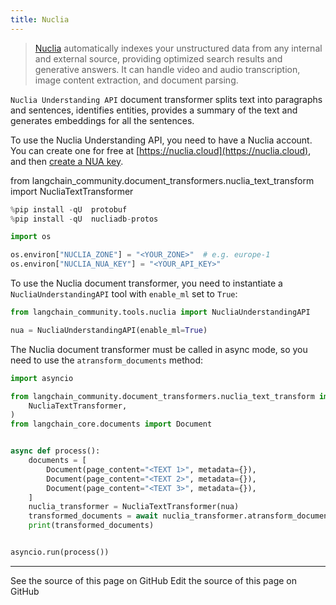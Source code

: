 ```yaml
---
title: Nuclia
---
```


>[Nuclia](https://nuclia.com) automatically indexes your unstructured data from any internal and external source, providing optimized search results and generative answers. It can handle video and audio transcription, image content extraction, and document parsing.

`Nuclia Understanding API` document transformer splits text into paragraphs and sentences, identifies entities, provides a summary of the text and generates embeddings for all the sentences.

To use the Nuclia Understanding API, you need to have a Nuclia account. You can create one for free at [https://nuclia.cloud](https://nuclia.cloud), and then [create a NUA key](https://docs.nuclia.dev/docs/docs/using/understanding/intro).

from langchain_community.document_transformers.nuclia_text_transform import NucliaTextTransformer

```python
%pip install -qU  protobuf
%pip install -qU  nucliadb-protos
```

```python
import os

os.environ["NUCLIA_ZONE"] = "<YOUR_ZONE>"  # e.g. europe-1
os.environ["NUCLIA_NUA_KEY"] = "<YOUR_API_KEY>"
```

To use the Nuclia document transformer, you need to instantiate a `NucliaUnderstandingAPI` tool with `enable_ml` set to `True`:

```python
from langchain_community.tools.nuclia import NucliaUnderstandingAPI

nua = NucliaUnderstandingAPI(enable_ml=True)
```

The Nuclia document transformer must be called in async mode, so you need to use the `atransform_documents` method:

```python
import asyncio

from langchain_community.document_transformers.nuclia_text_transform import (
    NucliaTextTransformer,
)
from langchain_core.documents import Document


async def process():
    documents = [
        Document(page_content="<TEXT 1>", metadata={}),
        Document(page_content="<TEXT 2>", metadata={}),
        Document(page_content="<TEXT 3>", metadata={}),
    ]
    nuclia_transformer = NucliaTextTransformer(nua)
    transformed_documents = await nuclia_transformer.atransform_documents(documents)
    print(transformed_documents)


asyncio.run(process())
```

---

<CardGroup cols={2}>
  <Card title="View Source" icon="eye" href="https://github.com/langchain-ai/docs/blob/main/src/oss/python/integrations/document_transformers/nuclia_transformer.mdx">
    See the source of this page on GitHub
  </Card>
  <Card title="Edit Source" icon="pen-to-square" href="https://github.com/langchain-ai/docs/edit/main/src/oss/python/integrations/document_transformers/nuclia_transformer.mdx">
    Edit the source of this page on GitHub
  </Card>
</CardGroup>
